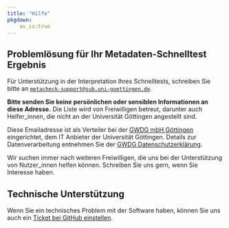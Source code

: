 ```yaml
---
title: "Hilfe"
pkgdown:
    as_is:true
---
```


## Problemlösung für Ihr Metadaten-Schnelltest Ergebnis

Für Unterstützung in der Interpretation Ihres Schnelltests, schreiben Sie bitte an [`metacheck-support@sub.uni-goettingen.de`](mailto:metacheck-support@sub-uni-goettingen.de).

<div class="alert alert-warning" role="alert">
  **Bitte senden Sie keine persönlichen oder sensiblen Informationen an diese Adresse.**
  Die Liste wird von Freiwilligen betreut, darunter auch Helfer_innen, die nicht an der Universität Göttingen angestellt sind.
</div>

Diese Emailadresse ist als Verteiler bei der [GWDG mbH Göttingen](http://gwdg.de) eingerichtet, dem IT Anbieter der Universität Göttingen.
Details zur Datenverarbeitung entnehmen Sie der [GWDG Datenschutzerklärung](https://www.gwdg.de/privacy-notice).

Wir suchen immer nach weiteren Freiwilligen, die uns bei der Unterstützung von Nutzer_innen helfen können.
Schreiben Sie uns gern, wenn Sie Interesse haben.

## Technische Unterstützung

Wenn Sie ein technisches Problem mit der Software haben, können Sie uns auch ein [Ticket bei GitHub einstellen](https://github.com/subugoe/metacheck).

